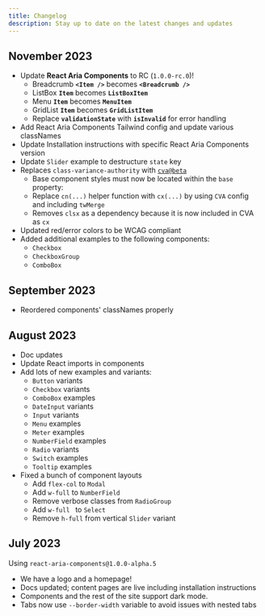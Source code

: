 ```yaml
---
title: Changelog
description: Stay up to date on the latest changes and updates
---
```


## November 2023

- Update **React Aria Components** to RC (`1.0.0-rc.0`)!
  - Breadcrumb **`<Item />`** becomes **`<Breadcrumb />`**
  - ListBox **`Item`** becomes **`ListBoxItem`**
  - Menu **`Item`** becomes **`MenuItem`**
  - GridList **`Item`** becomes **`GridListItem`**
  - Replace **`validationState`** with **`isInvalid`** for error handling
- Add React Aria Components Tailwind config and update various classNames
- Update Installation instructions with specific React Aria Components version
- Update `Slider` example to destructure `state` key
- Replaces `class-variance-authority` with [`cva@beta`](https://beta.cva.style/getting-started/whats-new/)
  - Base component styles must now be located within the `base` property:
  - Replace `cn(...)` helper function with `cx(...)` by using `CVA` config and including `twMerge`
  - Removes `clsx` as a dependency because it is now included in CVA as `cx`
- Updated red/error colors to be WCAG compliant
- Added additional examples to the following components:
  - `Checkbox`
  - `CheckboxGroup`
  - `ComboBox`

## September 2023

- Reordered components' classNames properly

## August 2023

- Doc updates
- Update React imports in components
- Add lots of new examples and variants:
  - `Button` variants
  - `Checkbox` variants
  - `ComboBox` examples
  - `DateInput` variants
  - `Input` variants
  - `Menu` examples
  - `Meter` examples
  - `NumberField` examples
  - `Radio` variants
  - `Switch` examples
  - `Tooltip` examples
- Fixed a bunch of component layouts
  - Add `flex-col` to `Modal`
  - Add `w-full` to `NumberField`
  - Remove verbose classes from `RadioGroup`
  - Add `w-full ` to `Select`
  - Remove `h-full` from vertical `Slider` variant

## July 2023

Using `react-aria-components@1.0.0-alpha.5`

- We have a logo and a homepage!
- Docs updated; content pages are live including installation
  instructions
- Components and the rest of the site support dark mode.
- Tabs now use `--border-width` variable to avoid issues
  with nested tabs
